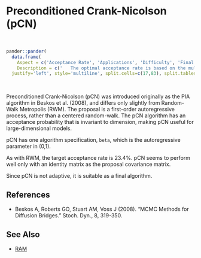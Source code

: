 # Preconditioned Crank-Nicolson (<a name='pcn'>pCN</a>)

<br>
```r
pander::pander(
  data.frame(
    Aspect = c('Acceptance Rate', 'Applications', 'Difficulty', 'Final Algorithm?', 'Proposal'),
    Description = c('	The optimal acceptance rate is based on the multivariate normality of the marginal posterior distributions, and ranges from 44% for one parameter to 23.4% for five or more parameters. The observed acceptance rate may be suitable in the interval [15%,50%].', 'This is a widely applicable, general-purpose algorithm that is most useful with large-dimensional models.','This algorithm is easy to use, having only one tuning parameter.','Yes.', 'Multivariate.')),
  justify='left', style='multiline', split.cells=c(17,83), split.tables=Inf)
```

<br>

Preconditioned Crank-Nicolson (pCN) was introduced originally as the PIA algorithm in Beskos et al. (2008), and differs only slightly from Random-Walk Metropolis (RWM). The proposal is a first-order autoregressive process, rather than a centered random-walk. The pCN algorithm has an acceptance probability that is invariant to dimension, making pCN useful for large-dimensional models.

pCN has one algorithm specification, `beta`, which is the autoregressive parameter in (0,1).

As with RWM, the target acceptance rate is 23.4%. pCN seems to perform well only with an identity matrix as the proposal covariance matrix.

Since pCN is not adaptive, it is suitable as a final algorithm.

## References

- Beskos A, Roberts GO, Stuart AM, Voss J (2008). "MCMC Methods for Diffusion Bridges." Stoch. Dyn., 8, 319-350.

## See Also

- [RAM](#ram)

